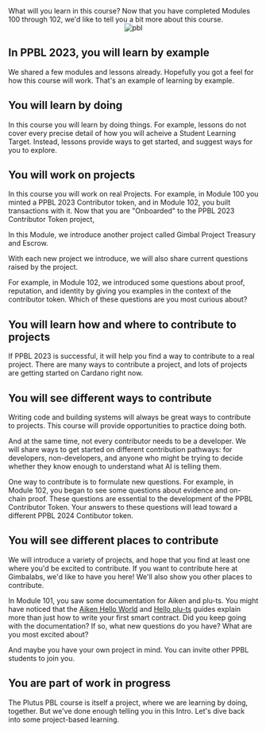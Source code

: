 
<Grid templateColumns="repeat(2, 1fr)" gap={5}>
  <GridItem>
    <Heading size="2xl">What will you learn in this course?</Heading>
    <Text>Now that you have completed Modules 100 through 102, we'd like to tell you a bit more about this course.</Text>
  </GridItem>
  <Center>
    <Image src="/PBLFramework.png" alt="pbl" width={300} height={300} />
  </Center>
</Grid>


## In PPBL 2023, you will learn by example

We shared a few modules and lessons already. Hopefully you got a feel for how this course will work. That's an example of learning by example.

## You will learn by doing

In this course you will learn by doing things. For example, lessons do not cover every precise detail of how you will acheive a Student Learning Target. Instead, lessons provide ways to get started, and suggest ways for you to explore.

## You will work on projects

In this course you will work on real Projects. For example, in Module 100 you minted a PPBL 2023 Contributor token, and in Module 102, you built transactions with it. Now that you are "Onboarded" to the PPBL 2023 Contributor Token project,

In this Module, we introduce another project called Gimbal Project Treasury and Escrow.

With each new project we introduce, we will also share current questions raised by the project.

For example, in Module 102, we introduced some questions about proof, reputation, and identity by giving you examples in the context of the contributor token. Which of these questions are you most curious about?

## You will learn how and where to contribute to projects

If PPBL 2023 is successful, it will help you find a way to contribute to a real project. There are many ways to contribute a project, and lots of projects are getting started on Cardano right now.

## You will see different ways to contribute

Writing code and building systems will always be great ways to contribute to projects. This course will provide opportunities to practice doing both.

And at the same time, not every contributor needs to be a developer. We will share ways to get started on different contribution pathways: for developers, non-developers, and anyone who might be trying to decide whether they know enough to understand what AI is telling them.

One way to contribute is to formulate new questions. For example, in Module 102, you began to see some questions about evidence and on-chain proof. These questions are essential to the development of the PPBL Contributor Token. Your answers to these questions will lead toward a different PPBL 2024 Contibutor token.

## You will see different places to contribute

We will introduce a variety of projects, and hope that you find at least one where you'd be excited to contribute. If you want to contribute here at Gimbalabs, we'd like to have you here! We'll also show you other places to contribute.

In Module 101, you saw some documentation for Aiken and plu-ts. You might have noticed that the [Aiken Hello World](https://aiken-lang.org/example--hello-world#getting-funds) and [Hello plu-ts](https://pluts.harmoniclabs.tech/docs/examples/Hello%20World#deployng-the-contract) guides explain more than just how to write your first smart contract. Did you keep going with the documentation? If so, what new questions do you have? What are you most excited about?

And maybe you have your own project in mind. You can invite other PPBL students to join you.

## You are part of work in progress

The Plutus PBL course is itself a project, where we are learning by doing, together. But we've done enough telling you in this Intro. Let's dive back into some project-based learning.

